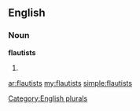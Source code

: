==English==

===Noun===
'''flautists'''

# {{plural of|[[flautist]]}}

[[Category:English plurals]]

[[ar:flautists]]
[[my:flautists]]
[[simple:flautists]]